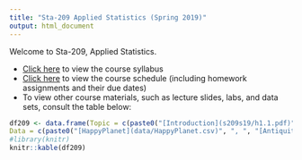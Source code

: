 ```yaml
---
title: "Sta-209 Applied Statistics (Spring 2019)"
output: html_document
---
```


Welcome to Sta-209, Applied Statistics. 

- [Click here](syllabus209s19.html) to view the course syllabus
- [Click here](schedule209s19.html) to view the course schedule (including homework assignments and their due dates)
- To view other course materials, such as lecture slides, labs, and data sets, consult the table below:

```r
df209 <- data.frame(Topic = c(paste0("[Introduction](s209s19/h1.1.pdf)"), paste0("[Populations and Samples](s209s19/h1.2.pdf)"), paste0("[Descriptive Statistics](s209s19/Lab_1.html)"), paste0("[Randomized Experiments](s209s19/h1.3.pdf)"),  paste0("[Correlation and Regression](s209s19/h2.5.pdf)"), paste0("[Sampling Distributions](s209s19/h3.1N.pdf)"), paste0("[Interval Estimation](s209s19/h3.2.pdf)"), "Bootstrapping"), Lab = c(" ", " ", paste0("[Lab 1](s209s19/Lab_1.html)"), paste0("[Lab 2](s209s19/Lab_2.html)"), paste0("[Lab 3](s209s19/Lab_3.html)"), " ", " ", paste0("[Lab 4](s209s19/Lab_4.html)")),
Data = c(paste0("[HappyPlanet](data/HappyPlanet.csv)", ", ", "[AntiquitiesAct](data/AntiquitiesAct.csv)"), " ", paste0("[ClassSurvey](data/ClassSurvey.csv)"), paste0("[DeathPenaltySentencing](data/DeathPenaltySentencing.csv)"),  paste0("[IowaCityHomes](data/IowaCityHomeSales.csv)", ", ", "[ElectionMargin](data/ElectionMargin.csv)"), " ", " ", paste0("[Small Colleges](data/CollegeData.csv)")), Other = c(rep(" ", 7), paste0("[Exam 1 Review](s209s19/Exam1_rev.pdf)")))
#library(knitr)
knitr::kable(df209)
```